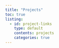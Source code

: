 ```yaml
---
title: "Projects"
toc: true
listing: 
  - id: project-links
    type: default
    contents: projects
    categories: true
---
```


::: {#project-links}
:::
